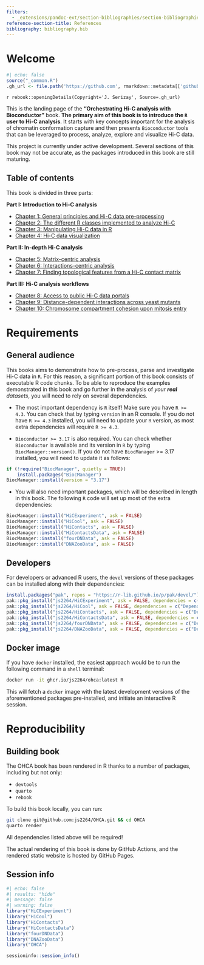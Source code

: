 ```yaml
---
filters:
  - _extensions/pandoc-ext/section-bibliographies/section-bibliographies.lua
reference-section-title: References
bibliography: bibliography.bib
---
```


# Welcome {-}

```r
#| echo: false
source("_common.R")
.gh_url <- file.path('https://github.com', rmarkdown::metadata[['github-repo']])
```

`r rebook::openingDetails(Copyright='J. Serizay', Source=.gh_url)`

This is the landing page of the **"Orchestrating Hi-C analysis with Bioconductor"** 
book. **The primary aim of this book is to introduce the `R` user to Hi-C analysis**. It 
starts with key concepts important for the analysis of chromatin conformation capture and then 
presents `Bioconductor` tools that can be leveraged to process, analyze, explore and visualize 
Hi-C data. 

::: {.callout-caution}
This project is currently under active development. Several sections of this book may not be accurate, as the packages introduced in this book are still maturing. 
:::

::: {.content-hidden when-format="pdf"}

# Table of contents {-}

This book is divided in three parts:  

**Part I: Introduction to Hi-C analysis**

- [Chapter 1: General principles and Hi-C data pre-processing](principles.qmd)
- [Chapter 2: The different R classes implemented to analyze Hi-C](data-representation.qmd)
- [Chapter 3: Manipulating Hi-C data in R](parsing.qmd)
- [Chapter 4: Hi-C data visualization](visualization.qmd)


**Part II: In-depth Hi-C analysis**

- [Chapter 5: Matrix-centric analysis](matrix-centric.qmd)
- [Chapter 6: Interactions-centric analysis](interactions-centric.qmd)
- [Chapter 7: Finding topological features from a Hi-C contact matrix](topological-features.qmd)


**Part III: Hi-C analysis workflows**

- [Chapter 8: Access to public Hi-C data portals](disseminating.qmd)
- [Chapter 9: Distance-dependent interactions across yeast mutants](workflow-yeast.qmd)
- [Chapter 10: Chromosome compartment cohesion upon mitosis entry](workflow-chicken.qmd)
<!-- - [Chapter 11: Hi-C interoperability notebook](interoperability.qmd) -->

:::

# Requirements {-}

## General audience

This books aims to demonstrate how to pre-process, parse and investigate Hi-C data in `R`. 
For this reason, a significant portion of this book consists of executable R code chunks. 
To be able to reproduce the examples demonstrated in this book and go further in the analysis of 
*your **real** datasets*, you will need to rely on several dependencies. 

- The most important dependency is `R` itself! Make sure you have `R >= 4.3`. You can check that by typing `version` in an R console. If you do not have `R >= 4.3` installed, you will need to update your `R` version, as most extra dependencies 
will require `R >= 4.3`. 

- `Bioconductor >= 3.17` is also required. You can check whether `Bioconductor` is available and its version in `R` by 
typing `BiocManager::version()`. If you do not have `BiocManager` >= 3.17 installed, you will need to update it 
as follows: 

```r
if (!require("BiocManager", quietly = TRUE))
    install.packages("BiocManager")
BiocManager::install(version = "3.17")
```

- You will also need important packages, which will be described in length in this book. 
The following `R` code will set up most of the extra dependencies: 

```r
BiocManager::install("HiCExperiment", ask = FALSE)
BiocManager::install("HiCool", ask = FALSE)
BiocManager::install("HiContacts", ask = FALSE)
BiocManager::install("HiContactsData", ask = FALSE)
BiocManager::install("fourDNData", ask = FALSE)
BiocManager::install("DNAZooData", ask = FALSE)
```

## Developers 

For developers or advanced R users, the `devel` versions of these packages 
can be installed along with their dependencies: 

```r
install.packages("pak", repos = "https://r-lib.github.io/p/pak/devel/")
pak::pkg_install("js2264/HiCExperiment", ask = FALSE, dependencies = c("Depends", "Imports", "Suggests"))
pak::pkg_install("js2264/HiCool", ask = FALSE, dependencies = c("Depends", "Imports", "Suggests"))
pak::pkg_install("js2264/HiContacts", ask = FALSE, dependencies = c("Depends", "Imports", "Suggests"))
pak::pkg_install("js2264/HiContactsData", ask = FALSE, dependencies = c("Depends", "Imports", "Suggests"))
pak::pkg_install("js2264/fourDNData", ask = FALSE, dependencies = c("Depends", "Imports", "Suggests"))
pak::pkg_install("js2264/DNAZooData", ask = FALSE, dependencies = c("Depends", "Imports", "Suggests"))
```

## Docker image

If you have `docker` installed, the easiest approach would be to run the following command in a `shell` terminal:

```sh
docker run -it ghcr.io/js2264/ohca:latest R
```

This will fetch a `docker` image with the latest development versions of the 
aforementioned packages pre-installed, and initiate an interactive R session. 

# Reproducibility {-}

## Building book {-}

The OHCA book has been rendered in R thanks to a number of packages, including but not only: 

- `devtools`
- `quarto`
- `rebook`

To build this book locally, you can run: 

```sh
git clone git@github.com:js2264/OHCA.git && cd OHCA
quarto render
```

::: {.callout-warning}
All dependencies listed above will be required!
:::

The actual rendering of this book is done by GitHub Actions, and the 
rendered static website is hosted by GitHub Pages. 

## Session info {-}

```r
#| echo: false
#| results: "hide"
#| message: false
#| warning: false
library("HiCExperiment")
library("HiCool")
library("HiContacts")
library("HiContactsData")
library("fourDNData")
library("DNAZooData")
library("OHCA")
```

```r
sessioninfo::session_info()
```
